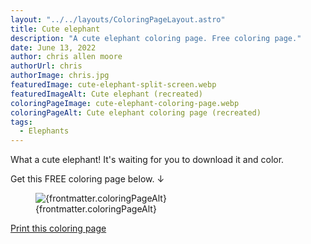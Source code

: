 ```yaml
---
layout: "../../layouts/ColoringPageLayout.astro"
title: Cute elephant
description: "A cute elephant coloring page. Free coloring page."
date: June 13, 2022
author: chris allen moore
authorUrl: chris
authorImage: chris.jpg
featuredImage: cute-elephant-split-screen.webp
featuredImageAlt: Cute elephant (recreated)
coloringPageImage: cute-elephant-coloring-page.webp
coloringPageAlt: Cute elephant coloring page (recreated)
tags:
  - Elephants
---
```


What a cute elephant! It's waiting for you to download it and color.

Get this FREE coloring page below. ↓

<figure class="text-center mt-0">
  <img
    src={`/images/coloring-pages/${frontmatter.coloringPageImage}`}
    alt={frontmatter.coloringPageAlt}
    class="w-full"
  />
  <figcaption class="text-sm">{frontmatter.coloringPageAlt}</figcaption>
</figure>

<div class="text-center">
  <a
    target="_blank"
    href={`/images/coloring-pages/${frontmatter.coloringPageImage}/`}
    class="no-underline bg-paradiso-600 hover:bg-paradiso-700 text-white py-4 px-5 rounded-full leading-normal"
  >
    <span>Print this coloring page</span>
  </a>
</div>
